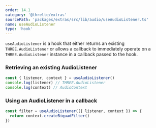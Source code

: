 ```yaml
---
order: 14.1
category: '@threlte/extras'
sourcePath: 'packages/extras/src/lib/audio/useAudioListener.ts'
name: useAudioListener
type: 'hook'
---
```


`useAudioListener` is a hook that either returns an existing `THREE.AudioListener` or allows
a callback to immediately operate on a `THREE.AudioListener` instance in a callback passed
to the hook.

### Retrieving an existing AudioListener

```ts
const { listener, context } = useAudioListener()
console.log(listener) // THREE.AudioListener
console.log(context) // AudioContext
```

### Using an AudioListener in a callback

```ts
const filter = useAudioListener(({ listener, context }) => {
  return context.createBiquadFilter()
})
```
